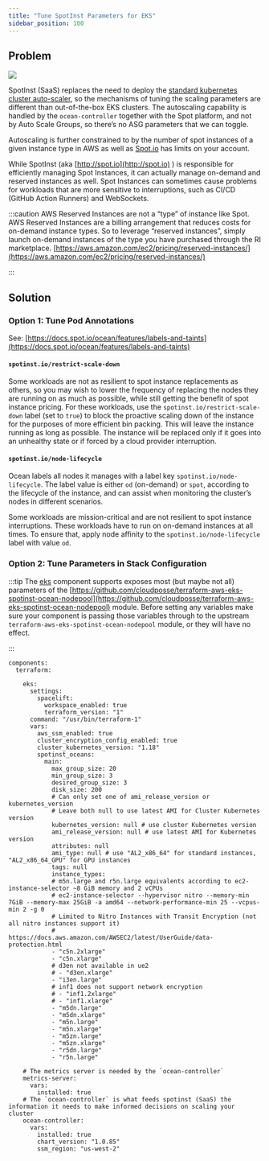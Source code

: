 ```yaml
---
title: "Tune SpotInst Parameters for EKS"
sidebar_position: 100
---
```


## Problem

<img src="/assets/refarch/cleanshot-2022-01-26-at-10.39.03-20220126-163928.png" /><br/>

SpotInst (SaaS) replaces the need to deploy the [standard kubernetes cluster auto-scaler](https://github.com/kubernetes/autoscaler/tree/master/cluster-autoscaler), so the mechanisms of tuning the scaling parameters are different than out-of-the-box EKS clusters.  The autoscaling capability is handled by the `ocean-controller` together with the Spot platform, and not by Auto Scale Groups, so there’s no ASG parameters that we can toggle.

Autoscaling is further constrained to by the number of spot instances of a given instance type in AWS as well as [Spot.io](http://Spot.io) has limits on your account.

While SpotInst (aka [http://spot.io](http://spot.io) ) is responsible for efficiently managing Spot Instances, it can actually manage on-demand and reserved instances as well. Spot Instances can sometimes cause problems for workloads that are more sensitive to interruptions, such as CI/CD (GitHub Action Runners) and WebSockets.

:::caution
AWS Reserved Instances are not a “type” of instance like Spot. AWS Reserved Instances are a billing arrangement that reduces costs for on-demand instance types. So to leverage “reserved instances”, simply launch on-demand instances of the type you have purchased through the RI marketplace.
[https://aws.amazon.com/ec2/pricing/reserved-instances/](https://aws.amazon.com/ec2/pricing/reserved-instances/)

:::

## Solution

### Option 1: Tune Pod Annotations

See: [https://docs.spot.io/ocean/features/labels-and-taints](https://docs.spot.io/ocean/features/labels-and-taints)

#### `spotinst.io/restrict-scale-down`

Some workloads are not as resilient to spot instance replacements as others, so you may wish to lower the frequency of replacing the nodes they are running on as much as possible, while still getting the benefit of spot instance pricing. For these workloads, use the `spotinst.io/restrict-scale-down` label (set to `true`) to block the proactive scaling down of the instance for the purposes of more efficient bin packing. This will leave the instance running as long as possible. The instance will be replaced only if it goes into an unhealthy state or if forced by a cloud provider interruption.

#### `spotinst.io/node-lifecycle`

Ocean labels all nodes it manages with a label key `spotinst.io/node-lifecycle`. The label value is either `od` (on-demand) or `spot`, according to the lifecycle of the instance, and can assist when monitoring the cluster’s nodes in different scenarios.

Some workloads are mission-critical and are not resilient to spot instance interruptions. These workloads have to run on on-demand instances at all times. To ensure that, apply node affinity to the `spotinst.io/node-lifecycle` label with value `od`.

### Option 2: Tune Parameters in Stack Configuration

:::tip
The [eks](/components/category/eks/) component supports exposes most (but maybe not all) parameters of the [https://github.com/cloudposse/terraform-aws-eks-spotinst-ocean-nodepool](https://github.com/cloudposse/terraform-aws-eks-spotinst-ocean-nodepool) module. Before setting any variables make sure your component is passing those variables through to the upstream `terraform-aws-eks-spotinst-ocean-nodepool` module, or they will have no effect.

:::

```
components:
  terraform:

    eks:
      settings:
        spacelift:
          workspace_enabled: true
          terraform_version: "1"
      command: "/usr/bin/terraform-1"
      vars:
        aws_ssm_enabled: true
        cluster_encryption_config_enabled: true
        cluster_kubernetes_version: "1.18"
        spotinst_oceans:
          main:
            max_group_size: 20
            min_group_size: 3
            desired_group_size: 3
            disk_size: 200
            # Can only set one of ami_release_version or kubernetes_version
            # Leave both null to use latest AMI for Cluster Kubernetes version
            kubernetes_version: null # use cluster Kubernetes version
            ami_release_version: null # use latest AMI for Kubernetes version
            attributes: null
            ami_type: null # use "AL2_x86_64" for standard instances, "AL2_x86_64_GPU" for GPU instances
            tags: null
            instance_types:
            # m5n.large and r5n.large equivalents according to ec2-instance-selector ~8 GiB memory and 2 vCPUs
            # ec2-instance-selector --hypervisor nitro --memory-min 7GiB --memory-max 25GiB -a amd64 --network-performance-min 25 --vcpus-min 2 -g 0
            # Limited to Nitro Instances with Transit Encryption (not all nitro instances support it)
            # https://docs.aws.amazon.com/AWSEC2/latest/UserGuide/data-protection.html
            - "c5n.2xlarge"
            - "c5n.xlarge"
            # d3en not available in ue2
            # - "d3en.xlarge"
            - "i3en.large"
            # inf1 does not support network encryption
            # - "inf1.2xlarge"
            # - "inf1.xlarge"
            - "m5dn.large"
            - "m5dn.xlarge"
            - "m5n.large"
            - "m5n.xlarge"
            - "m5zn.large"
            - "m5zn.xlarge"
            - "r5dn.large"
            - "r5n.large"

    # The metrics server is needed by the `ocean-controller`
    metrics-server:
      vars:
        installed: true
    # The `ocean-controller` is what feeds spotinst (SaaS) the information it needs to make informed decisions on scaling your cluster
    ocean-controller:
      vars:
        installed: true
        chart_version: "1.0.85"
        ssm_region: "us-west-2"

```


